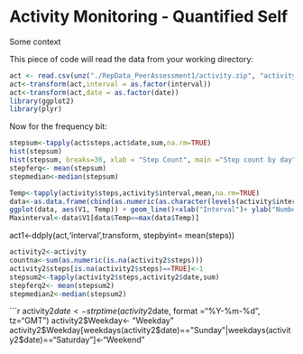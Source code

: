 Activity Monitoring - Quantified Self
===========================================================

Some context


This piece of code will read the data from your working directory:

```r
act <- read.csv(unz("./RepData_PeerAssessment1/activity.zip", "activity.csv"))
act<-transform(act,interval = as.factor(interval))
act<-transform(act,date = as.factor(date))
library(ggplot2)
library(plyr)
```

Now for the frequency bit:

```r
stepsum<-tapply(act$steps,act$date,sum,na.rm=TRUE)
hist(stepsum)
hist(stepsum, breaks=30, xlab = "Step Count", main ="Step count by day")
stepferq<- mean(stepsum)
stepmedian<-median(stepsum)
```




```r
Temp<-tapply(activity$steps,activity$interval,mean,na.rm=TRUE)
data<-as.data.frame(cbind(as.numeric(as.character(levels(activity$interval))),Temp))
ggplot(data, aes(V1, Temp)) + geom_line()+xlab("Interval")+ ylab("Number of steps")
Maxinterval<-data$V1[data$Temp==max(data$Temp)]
```

act1<-ddply(act,'interval',transform, stepbyint= mean(steps))
```r
activity2<-activity
countna<-sum(as.numeric(is.na(activity2$steps)))
activity2$steps[is.na(activity2$steps)==TRUE]<-1
stepsum2<-tapply(activity2$steps,activity2$date,sum)
stepferq2<- mean(stepsum2)
stepmedian2<-median(stepsum2)
```


```r
activity2$date<-strptime(activity2$date, format ="%Y-%m-%d", tz="GMT")
activity2$Weekday<- "Weekday"
activity2$Weekday[weekdays(activity2$date)=="Sunday"|weekdays(activity2$date)=="Saturday"]<-"Weekend" 

